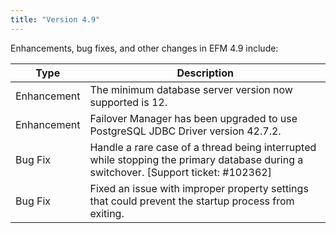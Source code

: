 ```yaml
---
title: "Version 4.9"
---
```


Enhancements, bug fixes, and other changes in EFM 4.9 include:

| Type | Description |
| ---- |------------ |
| Enhancement | The minimum database server version now supported is 12.  |
| Enhancement | Failover Manager has been upgraded to use PostgreSQL JDBC Driver version 42.7.2. |
| Bug Fix | Handle a rare case of a thread being interrupted while stopping the primary database during a switchover. [Support ticket: #102362] |
| Bug Fix | Fixed an issue with improper property settings that could prevent the startup process from exiting. |

